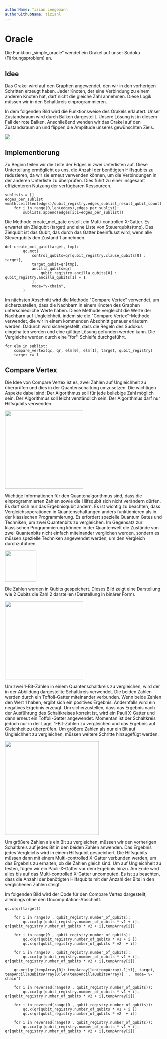 ```yaml
---
authorName: Tizian Lengemann
authorGithubName: tizianl
---
```


# Oracle

Die Funktion „simple_oracle“ wendet ein Orakel auf unser Sudoku (Färbungsproblem) an. 

## Idee

Das Orakel wird auf den Graphen angewendet, den wir in den vorherigen Schritten erzeugt haben. Jeder Knoten, der eine Verbindung zu einem anderen Knoten hat, darf nicht die gleiche Zahl annehmen. Diese Logik müssen wir in den Schaltkreis einprogrammieren.

In dem folgenden Bild wird die Funktionsweise des Orakels erläutert. Unser Zustandsraum wird durch Balken dargestellt. Unsere Lösung ist in diesem Fall der rote Balken. Anschließend wenden wir das Orakel auf den Zustandsraum an und flippen die Amplitude unseres gewünschten Ziels.

<img src="../../OracelBild1.JPG" />

## Implementierung

Zu Beginn teilen wir die Liste der Edges in zwei Unterlisten auf. Diese Unterteilung ermöglicht es uns, die Anzahl der benötigten Hilfsqubits zu reduzieren, da wir sie erneut verwenden können, um die Verbindungen in der anderen Unterliste zu überprüfen. Dies führt zu einer insgesamt effizienteren Nutzung der verfügbaren Ressourcen.

```
sublists = []
edges_per_sublist =math.ceil(len(edges)/qubit_registry.edges_sublist_result_qubit_count)
    for i in range(0,len(edges),edges_per_sublist):
        sublists.append(edges[i:i+edges_per_sublist])
```


Die Methode create_mct_gate erstellt ein Multi-controlled X-Gatter. Es erwartet ein Zielqubit (target) und eine Liste von Steuerqubits(tmp). Das Zielqubit ist das Qubit, das durch das Gatter beeinflusst wird, wenn alle Steuerqubits den Zustand 1 annehmen.

```
def create_mct_gate(target, tmp):
        qc.mct(
            control_qubits=qr[qubit_registry.clause_qubits[0] : target],
            target_qubit=qr[tmp],
            ancilla_qubits=qr[
                qubit_registry.ancilla_qubits[0] : qubit_registry.ancilla_qubits[1] + 1
            ],
            mode="v-chain",
        )
```


Im nächsten Abschnitt wird die Methode "Compare Vertex" verwendet, um sicherzustellen, dass die Nachbarn in einem Knoten des Graphen unterschiedliche Werte haben. Diese Methode vergleicht die Werte der Nachbarn auf Ungleichheit, indem sie die "Compare Vertex"-Methode verwendet, die wir in einem kommenden Abschnitt genauer erläutern werden. Dadurch wird sichergestellt, dass die Regeln des Sudokus eingehalten werden und eine gültige Lösung gefunden werden kann. Die Vergleiche werden durch eine "for"-Schleife durchgeführt.

```
for elm in sublist:
    compare_vertex(qc, qr, elm[0], elm[1], target, qubit_registry)
    target += 1
```

## Compare Vertex

Die Idee von Compare Vertex ist es, zwei Zahlen auf Ungleichheit zu überprüfen und dies in der Quantenschaltung umzusetzen.
Die wichtigen Aspekte dabei sind:
Der Algorithmus soll für jede beliebige Zahl möglich sein.
Der Algorithmus soll leicht verständlich sein.
Der Algorithmus darf nur Hilfsqubits verwenden.

<img height="250px" src="../../OracelBild2.JPG" />


Wichtige Informationen für den Quantenalgorithmus sind, dass die einprogrammierten Zahlen sowie die Hilfsqubit sich nicht verändern dürfen. Es darf sich nur das Ergebnisqubit ändern.
Es ist wichtig zu beachten, dass Vergleichsoperationen in Quantenschaltungen anders funktionieren als in der klassischen Programmierung. Es erfordert spezielle Quantum Gates und Techniken, um zwei Quantenbits zu vergleichen. Im Gegensatz zur klassischen Programmierung können in der Quantenwelt die Zustände von zwei Quantenbits nicht einfach miteinander verglichen werden, sondern es müssen spezielle Techniken angewendet werden, um den Vergleich durchzuführen.

<img height="100px" src="../../OracelBild3.JPG" />

Die Zahlen werden in Qubits gespeichert. Dieses Bild zeigt eine Darstellung wie 2 Qubits die Zahl 2 darstellen (Darstellung in binärer Form).

<img height="250px" src="../../OracelBild4.JPG" />

Um zwei 1-Bit-Zahlen in einem Quantenschaltkreis zu vergleichen, wird der in der Abbildung dargestellte Schaltkreis verwendet. Die beiden Zahlen werden durch ein Toffoli-Gatter miteinander verbunden. Wenn beide Zahlen den Wert 1 haben, ergibt sich ein positives Ergebnis. Andernfalls wird ein negatives Ergebnis erzeugt. Um sicherzustellen, dass das Ergebnis nach der Ausführung des Schaltkreises korrekt ist, wird ein Pauli X-Gatter und dann erneut ein Toffoli-Gatter angewendet. Momentan ist der Schaltkreis jedoch nur in der Lage, 1-Bit-Zahlen zu vergleichen und das Ergebnis auf Gleichheit zu überprüfen. 
Um größere Zahlen als nur ein Bit auf Ungleichheit zu vergleichen, müssen weitere Schritte hinzugefügt werden.


<img height="300px" src="../../OracelBild5.JPG" />


Um größere Zahlen als ein Bit zu vergleichen, müssen wir den vorherigen Schaltkreis auf jedes Bit in den beiden Zahlen anwenden. Das Ergebnis jedes Vergleichs wird in einem Hilfsqubit gespeichert. Die Hilfsqubits müssen dann mit einem Multi-controlled X-Gatter verbunden werden, um das Ergebnis zu erhalten, ob die Zahlen gleich sind. Um auf Ungleichheit zu testen, fügen wir ein Pauli-X-Gatter vor dem Ergebnis hinzu. Am Ende wird alles bis auf das Multi-controlled X-Gatter uncomputed. Es ist zu beachten, dass die Anzahl der benötigten Hilfsqubits mit der Anzahl der Bits in den verglichenen Zahlen steigt.


Im folgenden Bild wird der Code für den Compare Vertex dargestellt, allerdings ohne den Uncomputation-Abschnitt.


```
qc.x(qr[target])
    
    for i in range(0 , qubit_registry.number_of_qubits):
        qc.ccx(qr[qubit_registry.number_of_qubits * v1 + i], qr[qubit_registry.number_of_qubits * v2 + i],tempArray[i])

    for i in range(0 , qubit_registry.number_of_qubits):
        qc.x(qr[qubit_registry.number_of_qubits * v1 + i ])
        qc.x(qr[qubit_registry.number_of_qubits * v2  + i])

    for i in range(0 , qubit_registry.number_of_qubits):
        qc.ccx(qr[qubit_registry.number_of_qubits * v1 + i], qr[qubit_registry.number_of_qubits * v2 + i],tempArray[i])  

    qc.mct(qr[tempArray[0]: tempArray[len(tempArray)-1]+1], target, tempAncillaQubitsArray[0:len(tempAncillaQubitsArray)]  ,  mode='v-chain')
  
    for i in reversed(range(0 , qubit_registry.number_of_qubits)):
        qc.ccx(qr[qubit_registry.number_of_qubits * v1 + i], qr[qubit_registry.number_of_qubits * v2 + i],tempArray[i])

    for i in reversed(range(0 , qubit_registry.number_of_qubits)):
        qc.x(qr[qubit_registry.number_of_qubits * v1 + i ])
        qc.x(qr[qubit_registry.number_of_qubits * v2  + i])
    
    for i in reversed(range(0 , qubit_registry.number_of_qubits)):
        qc.ccx(qr[qubit_registry.number_of_qubits * v1 + i], qr[qubit_registry.number_of_qubits * v2 + i],tempArray[i])

```



